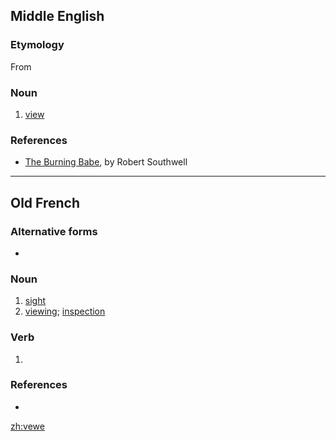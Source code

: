 ==Middle English==

===Etymology===
From {{etyl|xno|enm}} {{term|vewe|lang=fro}}

===Noun===
{{head|enm|noun}}

# [[view]]

===References===
* [[s:The Burning Babe|The Burning Babe]], by Robert Southwell

----

==Old French==

===Alternative forms===
* {{l/fro|veue}} {{qualifier|all meanings}}

===Noun===
{{fro-noun|f}}

# [[sight]] {{gloss|ability to see}}
# [[viewing]]; [[inspection]]

===Verb===
{{head|fro|past participle form|g=f}}

# {{feminine singular past participle of|vëoir|lang=fro}}

===References===
* {{R:Anglo-Norman On-Line Hub}}

[[zh:vewe]]